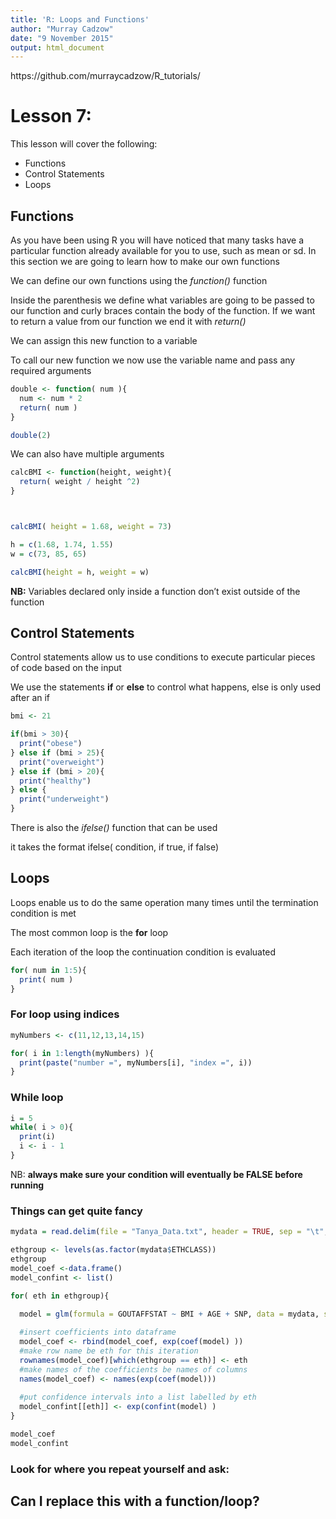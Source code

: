 ```yaml
---
title: 'R: Loops and Functions'
author: "Murray Cadzow"
date: "9 November 2015"
output: html_document
---
```


https://github.com/murraycadzow/R_tutorials/

# Lesson 7:

This lesson will cover the following:

- Functions
- Control Statements
- Loops

## Functions

As you have been using R you will have noticed that many tasks have a particular function already available for you to use, such as mean or sd. In this section we are going to learn how to make our own functions


We can define our own functions using the *function()* function

Inside the parenthesis we define what variables are going to be passed to our function and curly braces contain the body of the function. If we want to return a value from our function we end it with  *return()*

We can assign this new function to a variable

To call our new function we now use the variable name and pass any required arguments

```r
double <- function( num ){
  num <- num * 2
  return( num )
}

double(2)
```
We can also have multiple arguments

```r
calcBMI <- function(height, weight){
  return( weight / height ^2)
}



calcBMI( height = 1.68, weight = 73)

h = c(1.68, 1.74, 1.55)
w = c(73, 85, 65)

calcBMI(height = h, weight = w)
```

**NB:** Variables declared only inside a function don't exist outside of the function

## Control Statements

Control statements allow us to use conditions to execute particular pieces of code based on the input

We use the statements **if** or **else** to control what happens, else is only used after an if


```r
bmi <- 21

if(bmi > 30){
  print("obese")
} else if (bmi > 25){
  print("overweight")
} else if (bmi > 20){
  print("healthy")
} else {
  print("underweight")
}


```

There is also the *ifelse()* function that can be used

it takes the format ifelse( condition, if true, if false)

## Loops

Loops enable us to do the same operation many times until the termination condition is met

The most common loop is the **for** loop

Each iteration of the loop the continuation condition is evaluated 

```r
for( num in 1:5){
  print( num )
}

```


### For loop using indices

```r
myNumbers <- c(11,12,13,14,15)

for( i in 1:length(myNumbers) ){
  print(paste("number =", myNumbers[i], "index =", i))
}

```


### While loop
```r
i = 5
while( i > 0){
  print(i)
  i <- i - 1
}
```

NB: **always make sure your condition will eventually be FALSE before running**

### Things can get quite fancy

```r
mydata = read.delim(file = "Tanya_Data.txt", header = TRUE, sep = "\t", stringsAsFactors=FALSE)

ethgroup <- levels(as.factor(mydata$ETHCLASS))
ethgroup
model_coef <-data.frame()
model_confint <- list()

for( eth in ethgroup){
  
  model = glm(formula = GOUTAFFSTAT ~ BMI + AGE + SNP, data = mydata, subset = ETHCLASS == eth)

  #insert coefficients into dataframe
  model_coef <- rbind(model_coef, exp(coef(model) ))
  #make row name be eth for this iteration
  rownames(model_coef)[which(ethgroup == eth)] <- eth
  #make names of the coefficients be names of columns
  names(model_coef) <- names(exp(coef(model)))
  
  #put confidence intervals into a list labelled by eth
  model_confint[[eth]] <- exp(confint(model) ) 
}

model_coef
model_confint
```


### Look for where you repeat yourself and ask: 

## **Can I replace this with a function/loop?**
